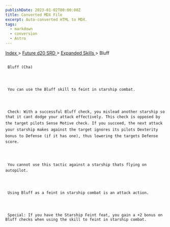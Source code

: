 ```yaml
---
publishDate: 2023-01-02T00:00:00Z
title: Converted MDX File
excerpt: Auto-converted HTML to MDX.
tags:
  - markdown
  - conversion
  - Astro
---
```







[
      Index
     ](-index)
     >
     [
      Future d20 SRD
     ](future-d20-srd-index)
     >
     [
      Expanded Skills
     ](future-d20-srd-expanded-skills-index)
     > Bluff
    





## 
     Bluff (Cha)
    



     You can use the Bluff skill to feint in starship combat.
    



     Check: With a successful Bluff check, you mislead another starship so that it cant dodge your attack effectively. This check is opposed by the target pilots Sense Motive check. If you succeed, the next attack your starship makes against the target ignores its pilots Dexterity bonus to Defense (if it has one), thus lowering the targets Defense score.
    



     You cannot use this tactic against a starship thats flying on autopilot.
    



     Using Bluff as a feint in starship combat is an attack action.
    



     Special: If you have the Starship Feint feat, you gain a +2 bonus on Bluff checks when using the skill to feint in starship combat.
    




